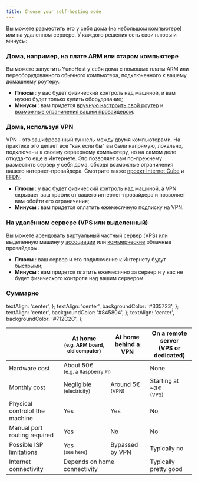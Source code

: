```yaml
---
title: Choose your self-hosting mode
---
```


Вы можете разместить его у себя дома (на небольшом компьютере) или на удаленном сервере. У каждого решения есть свои плюсы и минусы:

### Дома, например, на плате ARM или старом компьютере

Вы можете запустить YunoHost у себя дома с помощью платы ARM или переоборудованного обычного компьютера, подключенного к вашему домашнему роутеру.

- **Плюсы** : у вас будет физический контроль над машиной, и вам нужно будет только купить оборудование;
- **Минусы** : вам придется [вручную настроить свой роутер](/admin/install/post_install/port_forwarding) и [возможные ограничения вашим провайдером](/admin/self_hosting/providers/isp/).

### Дома, используя VPN

VPN - это зашифрованный туннель между двумя компьютерами. На практике это делает все "как если бы" вы были напрямую, локально, подключены к своему серверному компьютеру, но на самом деле откуда-то еще в Интернете. Это позволяет вам по-прежнему разместить сервер у себя дома, обходя возможные ограничения вашего интернет-провайдера. Смотрите также [проект Internet Cube](https://internetcu.be/) и [FFDN](https://www.ffdn.org/).

- **Плюсы** : у вас будет физический контроль над машиной, а VPN скрывает ваш трафик от вашего интернет-провайдера и позволяет вам обойти его ограничения;
- **Минусы** : вам придется оплатить ежемесячную подписку на VPN.

### На удалённом сервере (VPS или выделенный)

Вы можете арендовать виртуальный частный сервер (VPS) или выделенную машину у [ассоциации](https://db.ffdn.org/) или [коммерческие](/admin/self_hosting/providers/servers) облачные провайдеры.

- **Плюсы** : ваш сервер и его подключение к Интернету будут быстрыми;
- **Минусы** : вам придется платить ежемесячно за сервер и у вас не будет физического контроля над вашим сервером.

### Суммарно

  textAlign: 'center',
};
  textAlign: 'center',
  backgroundColor: '#335723',
};
  textAlign: 'center',
  backgroundColor: '#845804',
};
  textAlign: 'center',
  backgroundColor: '#712C2C',
};

<table>
  <thead>
    <tr>
      <th></th>
      <th style={styleNone}>At home<br/><small>(e.g. ARM board, old computer)</small></th>
      <th style={styleNone}>At home<br/>behind a VPN</th>
      <th style={styleNone}>On a remote server<br/>(VPS or dedicated)</th>
    </tr>
  </thead>
  <tbody>
    <tr>
      <td style={styleNone}>Hardware cost</td>
      <td style={styleMeh} colspan="2">About 50€<br/><small>(e.g. a Raspberry Pi)</small></td>
      <td style={styleGood}>None</td>
    </tr>
    <tr>
      <td style={styleNone}>Monthly cost</td>
      <td style={styleGood}>Negligible<br/><small>(electricity)</small></td>
      <td style={styleMeh}>Around 5€<br/><small>(VPN)</small></td>
      <td style={styleMeh}>Starting at ~3€<br/><small>(VPS)</small></td>
    </tr>
    <tr>
      <td style={styleNone}>Physical controlof the machine</td>
      <td style={styleGood}>Yes</td>
      <td style={styleGood}>Yes</td>
      <td style={styleDanger}>No</td>
    </tr>
    <tr>
      <td style={styleNone}>Manual port routing required</td>
      <td style={styleMeh}>Yes</td>
      <td style={styleGood}>No</td>
      <td style={styleGood}>No</td>
    </tr>
    <tr>
      <td style={styleNone}>Possible ISP limitations</td>
      <td style={styleDanger}>Yes<br/><small>(see <Link to="/admin/self_hosting/providers/isp">here</Link>)</small></td>
      <td style={styleGood}>Bypassed by VPN</td>
      <td style={styleGood}>Typically no</td>
    </tr>
    <tr>
      <td style={styleNone}>Internet connectivity</td>
      <td style={styleMeh} colspan="2">Depends on home connectivity</td>
      <td style={styleGood}>Typically pretty good</td>
    </tr>
  </tbody>
</table>
